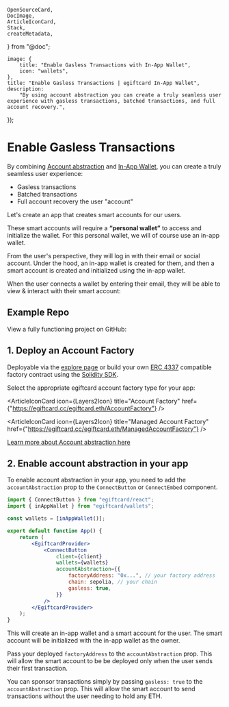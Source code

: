 	OpenSourceCard,
	DocImage,
	ArticleIconCard,
	Stack,
	createMetadata,
} from "@doc";

	image: {
		title: "Enable Gasless Transactions with In-App Wallet",
		icon: "wallets",
	},
	title: "Enable Gasless Transactions | egiftcard In-App Wallet",
	description:
		"By using account abstraction you can create a truly seamless user experience with gasless transactions, batched transactions, and full account recovery.",
});

# Enable Gasless Transactions

By combining [Account abstraction](/connect/account-abstraction) and [In-App Wallet](/connect/in-app-wallet/overview), you can create a truly seamless user experience:

- Gasless transactions
- Batched transactions
- Full account recovery the user "account"

Let's create an app that creates smart accounts for our users.

These smart accounts will require a **“personal wallet”** to access and initialize the wallet. For this personal wallet, we will of course use an in-app wallet.

From the user's perspective, they will log in with their email or social account. Under the hood, an in-app wallet is created for them, and then a smart account is created and initialized using the in-app wallet.

<DocImage src={ConnectCompat} />

When the user connects a wallet by entering their email, they will be able to view & interact with their smart account:

<DocImage src={ConnectDropdown} />

## Example Repo

View a fully functioning project on GitHub:

<OpenSourceCard
	title="Source Code"
	href="https://github.com/thirdweb-example/embedded-smart-wallet"
	tag="v4 SDK"
/>

## 1. Deploy an Account Factory

Deployable via the [explore page](https://egiftcard.cc/explore/smart-wallet) or build your own [ERC 4337](https://eips.ethereum.org/EIPS/eip-4337) compatible factory contract using the [Solidity SDK](/contracts/build/base-contracts/erc-4337).

Select the appropriate egiftcard account factory type for your app:

<Stack>

<ArticleIconCard
	icon={Layers2Icon}
	title="Account Factory"
	href={"https://egiftcard.cc/egiftcard.eth/AccountFactory"}
/>

<ArticleIconCard
	icon={Layers2Icon}
	title="Managed Account Factory"
	href={"https://egiftcard.cc/egiftcard.eth/ManagedAccountFactory"}
/>

</Stack>

[Learn more about Account abstraction here](/connect/account-abstraction)

## 2. Enable account abstraction in your app

To enable account abstraction in your app, you need to add the `accountAbstraction` prop to the `ConnectButton` or `ConnectEmbed` component.

```jsx
import { ConnectButton } from "egiftcard/react";
import { inAppWallet } from "egiftcard/wallets";

const wallets = [inAppWallet()];

export default function App() {
	return (
		<EgiftcardProvider>
			<ConnectButton
				client={client}
				wallets={wallets}
				accountAbstraction={{
					factoryAddress: "0x...", // your factory address
					chain: sepolia, // your chain
					gasless: true,
				}}
			/>
		</EgiftcardProvider>
	);
}
```

This will create an in-app wallet and a smart account for the user. The smart account will be initialized with the in-app wallet as the owner.

Pass your deployed `factoryAddress` to the `accountAbstraction` prop. This will allow the smart account to be be deployed only when the user sends their first transaction.

You can sponsor transactions simply by passing `gasless: true` to the `accountAbstraction` prop. This will allow the smart account to send transactions without the user needing to hold any ETH.
